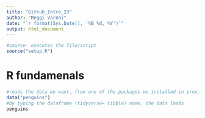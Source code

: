 ```yaml
---
title: "Github_Intro_23"
author: "Meggi Varnai"
date: "`r format(Sys.Date(), '%B %d, %Y')`"
output: html_document
---
```


```r
#source- executes the file/script 
source("setup.R")
```

# R fundamenals

```r
#reads the data we want, from one of the packages we installed in previous codechunk
data("penguins")
#by typing the dataframe (tidyverse= tibble) name, the data loads
penguins

```


